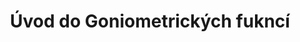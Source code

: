 ---
title: Úvod do Goniometrických fukncí
description: Krátký úvod do goniometrických fukncí a jejich využití
---